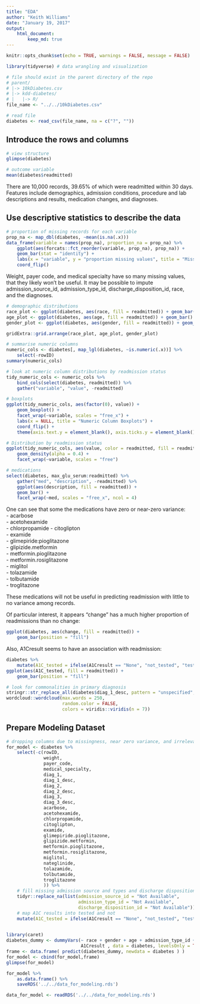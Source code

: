 ```yaml
---
title: "EDA"
author: "Keith Williams"
date: "January 19, 2017"
output: 
    html_document:
        keep_md: true
---
```


```r
knitr::opts_chunk$set(echo = TRUE, warnings = FALSE, message = FALSE)
```

```r
library(tidyverse) # data wrangling and visualization

# file should exist in the parent directory of the repo
# parent/
# |-> 10kDiabetes.csv
# |-> kdd-diabetes/
# |   |-> R/
file_name <- "../../10kDiabetes.csv"

# read file
diabetes <- read_csv(file_name, na = c("?", ""))
```

## Introduce the rows and columns  

```r
# view structure
glimpse(diabetes)

# outcome variable
mean(diabetes$readmitted)
```

There are 10,000 records, 39.65% of which were readmitted within 30 days. Features include demographics, admission conditions, procedure and lab descriptions and results, medication changes, and diagnoses.  

## Use descriptive statistics to describe the data  

```r
# proportion of missing records for each variable
prop_na <- map_dbl(diabetes, ~mean(is.na(.x)))
data_frame(variable = names(prop_na), proportion_na = prop_na) %>% 
    ggplot(aes(forcats::fct_reorder(variable, prop_na), prop_na)) +
    geom_bar(stat = "identity") +
    labs(x = "variable", y = "proportion missing values", title = "Missing Values") +
    coord_flip()
```

Weight, payer code, and medical specialty have so many missing values, that they likely won't be useful. It may be possible to impute admission_source_id, admission_type_id, discharge_disposition_id, race, and the diagnoses.  

```r
# demographic distributions
race_plot <- ggplot(diabetes, aes(race, fill = readmitted)) + geom_bar()
age_plot <- ggplot(diabetes, aes(age, fill = readmitted)) + geom_bar()
gender_plot <- ggplot(diabetes, aes(gender, fill = readmitted)) + geom_bar()

gridExtra::grid.arrange(race_plot, age_plot, gender_plot)
```

```r
# summarise numeric columns
numeric_cols <- diabetes[, map_lgl(diabetes, ~is.numeric(.x))] %>% 
    select(-rowID)
summary(numeric_cols)

# look at numeric column distributions by readmission status
tidy_numeric_cols <- numeric_cols %>% 
    bind_cols(select(diabetes, readmitted)) %>% 
    gather("variable", "value", -readmitted)

# boxplots
ggplot(tidy_numeric_cols, aes(factor(0), value)) + 
    geom_boxplot() + 
    facet_wrap(~variable, scales = "free_x") +
    labs(x = NULL, title = "Numeric Column Boxplots") +
    coord_flip() +
    theme(axis.text.y = element_blank(), axis.ticks.y = element_blank())

# Distribution by readmission status
ggplot(tidy_numeric_cols, aes(value, color = readmitted, fill = readmitted)) +
    geom_density(alpha = 0.4) + 
    facet_wrap(~variable, scales = "free")
```

```r
# medications
select(diabetes, max_glu_serum:readmitted) %>% 
    gather("med", "description", -readmitted) %>% 
    ggplot(aes(description, fill = readmitted)) +
    geom_bar() +
    facet_wrap(~med, scales = "free_x", ncol = 4)
```

One can see that some the medications have zero or near-zero variance:  
    - acarbose  
    - acetohexamide  
    - chlorpropamide
    - citoglipton  
    - examide  
    - glimepiride:pioglitazone  
    - glipizide.metformin  
    - metformin.pioglitazone  
    - metformin.rosiglitazone  
    - miglitol  
    - tolazamide  
    - tolbutamide  
    - troglitazone  
    
These medications will not be useful in predicting readmission with little to no variance among records.    

Of particular interest, it appears "change" has a much higher proportion of readmissions than no change:  
```r
ggplot(diabetes, aes(change, fill = readmitted)) + 
    geom_bar(position = "fill")
```

Also, A1Cresult seems to have an association with readmission:  
```r
diabetes %>% 
    mutate(A1C_tested = ifelse(A1Cresult == "None", "not_tested", "tested")) %>% 
ggplot(aes(A1C_tested, fill = readmitted)) +
    geom_bar(position = "fill")
```

```r
# look for commonalities in primary diagnosis
stringr::str_replace_all(diabetes$diag_1_desc, pattern = "unspecified", "") %>% 
wordcloud::wordcloud(max.words = 250, 
                     random.color = FALSE, 
                     colors = viridis::viridis(n = 7))
```

## Prepare Modeling Dataset

```r
# dropping columns due to missingness, near zero variance, and irrelevance for modeling (IDs)
for_model <- diabetes %>% 
    select(-c(rowID,
              weight,
              payer_code,
              medical_specialty,
              diag_1,
              diag_1_desc,
              diag_2,
              diag_2_desc,
              diag_3,
              diag_3_desc,
              acarbose,
              acetohexamide,
              chlorpropamide,
              citoglipton,
              examide,
              glimepiride.pioglitazone,
              glipizide.metformin,
              metformin.pioglitazone,
              metformin.rosiglitazone,
              miglitol,
              nateglinide,
              tolazamide,
              tolbutamide,
              troglitazone
              )) %>% 
    # fill missing admission source and types and discharge disposition with 'Not Available'
    tidyr::replace_na(list(admission_source_id = "Not Available", 
                           admission_type_id = "Not Available",
                           discharge_disposition_id = "Not Available")) %>% 
    # map A1C results into tested and not
    mutate(A1C_tested = ifelse(A1Cresult == "None", "not_tested", "tested"))
    
```

```r
library(caret)
diabetes_dummy <- dummyVars(~ race + gender + age + admission_type_id + max_glu_serum +
                            A1Cresult , data = diabetes, levelsOnly = TRUE,fullRank = T)
frame <- data.frame( predict(diabetes_dummy, newdata = diabetes ) )
for_model <- cbind(for_model,frame)
glimpse(for_model)
```

```r
for_model %>% 
    as.data.frame() %>% 
    saveRDS('../../data_for_modeling.rds')
```


```r
data_for_model <- readRDS('../../data_for_modeling.rds')
```


